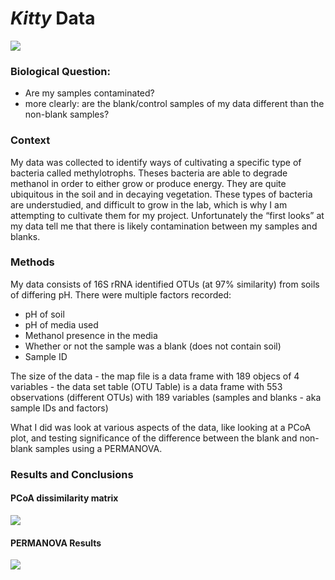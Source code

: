 # _Kitty_ Data

![](https://encrypted-tbn0.gstatic.com/images?q=tbn:ANd9GcTxOXfwrkHzyUq7l1MeCZjl6V1mGBkHCac6Z2WhfAXOrJkGu9zNqHf1YZZm)

### Biological Question:
 - Are my samples contaminated?
 - more clearly: are the blank/control samples of my data different than the non-blank samples?

### Context
 My data was collected to identify ways of cultivating a specific type of bacteria called methylotrophs. Theses bacteria are able to degrade methanol in order to either grow or produce energy. They are quite ubiquitous in the soil and in decaying vegetation. These types of bacteria are understudied, and difficult to grow in the lab, which is why I am attempting to cultivate them for my project. Unfortunately the "first looks" at my data tell me that there is likely contamination between my samples and blanks.

### Methods
My data consists of 16S rRNA identified OTUs (at 97% similarity) from soils of differing pH. There were multiple factors recorded:

 - pH of soil
 - pH of media used
 - Methanol presence in the media
 - Whether or not the sample was a blank (does not contain soil)
 - Sample ID
 
The size of the data
 - the map file is a data frame with 189 objecs of 4 variables
 - the data set table (OTU Table) is a data frame with 553 observations (different OTUs) with 189 variables (samples and blanks - aka sample IDs and factors)

What I did was look at various aspects of the data, like looking at a PCoA plot, and testing significance of the difference between the blank and non-blank samples using a PERMANOVA.

### Results and Conclusions

#### PCoA dissimilarity matrix

![](https://github.com/alix12/CompBioLabsAndHomework/blob/master/Final_Project/PCoA.png)

#### PERMANOVA Results

![](https://github.com/alix12/CompBioLabsAndHomework/blob/master/Final_Project/PERMANOVA.PNG)

